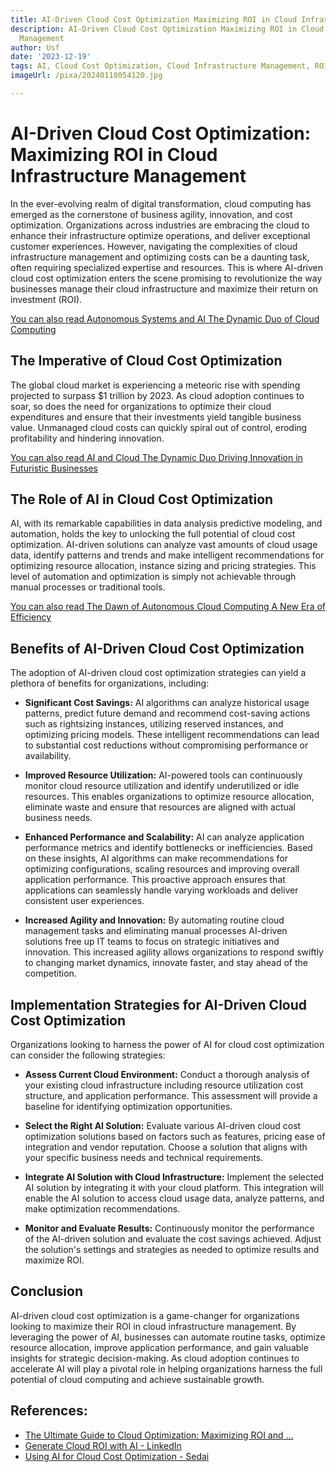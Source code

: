 ```yaml
---
title: AI-Driven Cloud Cost Optimization Maximizing ROI in Cloud Infrastructure Management
description: AI-Driven Cloud Cost Optimization Maximizing ROI in Cloud Infrastructure
  Management
author: Usf
date: '2023-12-19'
tags: AI, Cloud Cost Optimization, Cloud Infrastructure Management, ROI
imageUrl: /pixa/20240118054120.jpg

---
```

#  AI-Driven Cloud Cost  Optimization:  Maximizing ROI in Cloud Infrastructure Management

In the ever-evolving realm of digital transformation, cloud computing  has emerged as the cornerstone of business agility, innovation, and cost optimization.  Organizations across industries are embracing the cloud to enhance their  infrastructure optimize operations, and deliver exceptional  customer experiences. However, navigating the complexities  of cloud  infrastructure management and optimizing costs can be a daunting task, often requiring specialized  expertise  and resources. This  is where AI-driven cloud cost optimization  enters the  scene promising to revolutionize the way businesses manage their cloud infrastructure and  maximize their  return  on investment (ROI).

[You can also read Autonomous Systems and AI The Dynamic Duo of Cloud  Computing](Autonomous%20Systems%20and%20AI%20The%20Dynamic%20Duo%20of%20Cloud%20Computing)


## The Imperative of  Cloud Cost  Optimization

The global cloud market is experiencing a meteoric rise with spending projected to surpass $1 trillion by 2023. As cloud adoption continues  to soar, so does the need for organizations  to optimize their cloud expenditures and ensure that their investments yield tangible business value. Unmanaged cloud costs can quickly spiral out of  control, eroding profitability and hindering innovation.

[You can also read AI and Cloud The Dynamic Duo Driving Innovation in Futuristic Businesses](AI%20and%20Cloud%20The%20Dynamic%20Duo%20Driving%20Innovation%20in%20Futuristic%20Businesses)


## The Role of AI in Cloud Cost  Optimization

AI, with its remarkable capabilities in data analysis predictive modeling, and automation, holds the key to unlocking  the full potential of cloud cost optimization. AI-driven solutions can analyze vast amounts of cloud usage  data, identify patterns and trends and make  intelligent recommendations for optimizing resource  allocation,  instance sizing and pricing strategies. This level of automation and optimization is  simply not  achievable through manual processes or traditional tools.

[You can  also read The Dawn of Autonomous Cloud Computing A New  Era of Efficiency](The%20Dawn%20of%20Autonomous%20Cloud%20Computing%20A%20New%20Era%20of%20Efficiency)


## Benefits of AI-Driven Cloud Cost  Optimization

The adoption of AI-driven cloud cost optimization strategies can yield  a plethora of benefits for organizations, including:

* **Significant Cost Savings:** AI algorithms can analyze historical usage patterns, predict  future demand and recommend cost-saving actions such as rightsizing instances, utilizing reserved instances,  and optimizing pricing models. These intelligent recommendations  can lead to substantial cost reductions without compromising performance  or availability.

* **Improved Resource Utilization:** AI-powered tools  can continuously monitor cloud resource utilization and  identify underutilized or idle resources. This enables organizations to optimize resource allocation, eliminate waste and ensure that resources are aligned with  actual business needs.

* **Enhanced Performance and Scalability:** AI can analyze application performance metrics and identify bottlenecks or inefficiencies. Based on these insights, AI algorithms can make recommendations for optimizing configurations, scaling resources and improving overall application performance. This proactive approach ensures that applications can seamlessly handle  varying workloads and deliver consistent user experiences.

* **Increased Agility and Innovation:**  By automating routine cloud management tasks and eliminating manual processes AI-driven solutions free up IT teams  to focus on strategic initiatives and innovation. This  increased agility allows organizations to respond swiftly to changing market  dynamics, innovate faster, and stay ahead of the competition.

## Implementation Strategies for AI-Driven Cloud Cost Optimization

Organizations looking to harness  the  power of AI for cloud cost optimization can consider the  following strategies:

* **Assess Current  Cloud Environment:** Conduct a thorough analysis of  your existing cloud infrastructure including resource  utilization cost structure, and application performance.  This assessment will provide a baseline for identifying optimization opportunities.

* **Select  the Right AI Solution:** Evaluate various AI-driven cloud cost optimization solutions based on factors such as features, pricing ease of integration and vendor reputation. Choose a solution that aligns with your specific business needs and technical requirements.

* **Integrate AI Solution with Cloud Infrastructure:** Implement the selected AI solution by integrating it with your cloud  platform. This integration will enable the AI solution  to access cloud usage data, analyze patterns, and make optimization recommendations.

*  **Monitor and Evaluate Results:** Continuously monitor the performance  of the AI-driven solution and  evaluate the cost savings achieved. Adjust  the solution's settings  and strategies as needed to optimize results and maximize ROI.

## Conclusion

AI-driven cloud cost optimization  is a game-changer for organizations looking to maximize their ROI in cloud infrastructure management. By leveraging the  power of AI,  businesses can automate routine tasks, optimize resource allocation, improve application performance,  and  gain  valuable insights for strategic decision-making. As cloud adoption continues to accelerate AI  will play a pivotal role in helping organizations harness the  full potential of cloud computing and achieve sustainable growth.

## References:
- [The Ultimate Guide to Cloud Optimization: Maximizing ROI and ...](https://www.linkedin.com/pulse/ultimate-guide-cloud-optimization-maximizing-roi-fariduzzaman-swadhin)
- [Generate Cloud ROI with AI - LinkedIn](https://www.linkedin.com/pulse/generate-cloud-roi-ai-websteptechnologies-ud4zf?trk=organization_guest_main-feed-card_feed-article-content)
- [Using AI for Cloud Cost Optimization - Sedai](https://www.sedai.io/blog/using-ai-for-cloud-cost-optimization)
